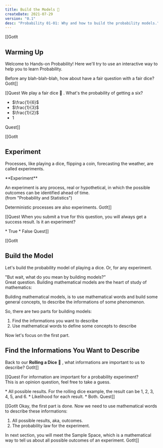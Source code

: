```yaml
---
title: Build the Models 🚂
createDate: 2021-07-29
version: "0.1"
desc: "Probability 01-01: Why and how to build the probability models."
---
```


[[GotIt
## Warming Up
Welcome to Hands-on Probability! Here we'll try to use an interactive way to help you to learn Probability.   

Before any blah-blah-blah, how about have a fair question with a fair dice?
GotIt]]

[[Quest
We play a fair dice 🎲 . What's the probability of getting a six?
<MCQuest correct="A" totalAttempts="2">
* $\frac{1}{6}$
* $\frac{1}{3}$
* $\frac{1}{2}$
* $1$
</MCQuest>
Quest]]

[[GotIt
## Experiment
Processes, like playing a dice, flipping a coin, forecasting the weather, are called experiments.

<Definition>
**Experiment**  

An experiment is any process, real or hypothetical, in which the possible outcomes can be identified ahead of time.  
(from "Probability and Statistics")
</Definition>

<Idea>
Deterministic processes are also experiments.
</Idea>
GotIt]]

[[Quest
When you submit a true for this question, you will always get a success result. Is it an experiment?

<MCQuest correct="A" totalAttempts="1">
* True
* False
</MCQuest>
Quest]]

[[GotIt
## Build the Model
Let's build the probability model of playing a dice. Or, for any experiment.  

"But wait, what do you mean by building models?"  
Great question. Building mathematical models are the heart of study of mathematics:

<Idea>
Building mathematical models, is to use mathematical words and build some general concepts, to describe the informations of some phenomenon.
</Idea>

So, there are two parts for building models:
1. Find the informations you want to describe
2. Use mathematical words to define some concepts to describe

Now let's focus on the first part.

## Find the Informations You Want to Describe
Back to our **Rolling a Dice** 🎲 , what informations are important to us to describe?
GotIt]]

[[Quest
For information are important for a probability experiment?  
This is an opinion question, feel free to take a guess.

<MCQuest correct="C" totalAttempts="2">
* All possible results. For the rolling dice example, the result can be 1, 2, 3, 4, 5, and 6.
* Likelihood for each result.
* Both.
</MCQuest>
Quest]]

[[GotIt
Okay, the first part is done.
Now we need to use mathematical words to describe these informations:
1. All possible results, aka, outcomes.
2. The probability law for the experiment.

In next section, you will meet the Sample Space, which is a mathematical way to tell us about all possible outcomes of an experiment.
GotIt]]